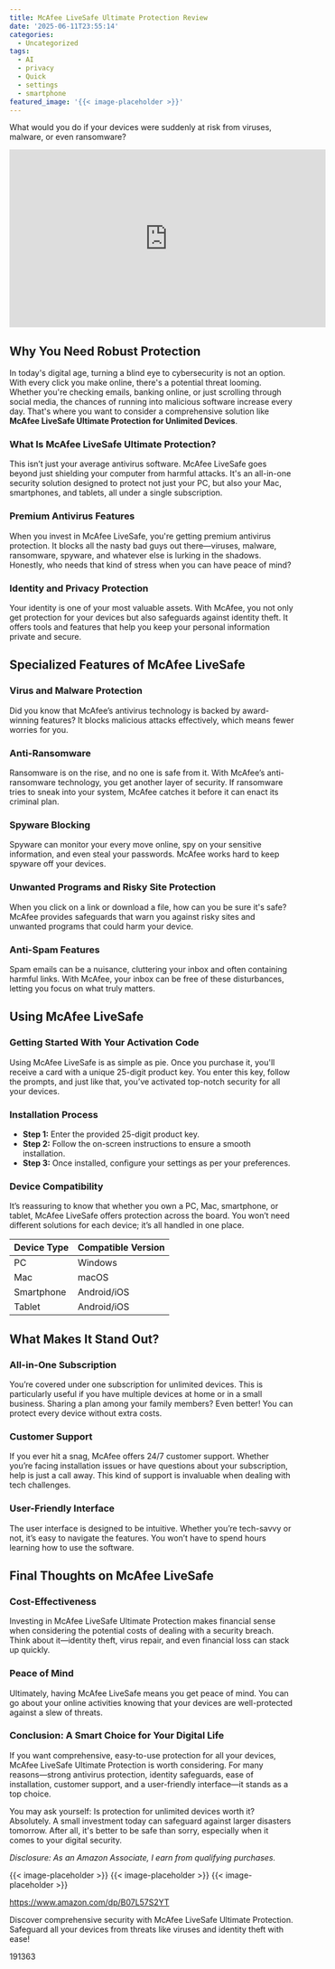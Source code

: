 ```yaml
---
title: McAfee LiveSafe Ultimate Protection Review
date: '2025-06-11T23:55:14'
categories:
  - Uncategorized
tags:
  - AI
  - privacy
  - Quick
  - settings
  - smartphone
featured_image: '{{< image-placeholder >}}'
---
```


<p>What would you do if your devices were suddenly at risk from viruses, malware, or even ransomware?</p> <iframe width="560" height="315" src="https://www.youtube.com/embed/JXd5XEXtCPA" frameborder="0" allow="accelerometer; autoplay; encrypted-media; gyroscope; picture-in-picture" allowfullscreen></iframe> <br> <p><a rel="nofollow" target="_blank" title="Find your new McAfee LiveSafe Ultimate Protection for Unlimited Devices [Activation Code Only] on this page." href="https://www.amazon.com/dp/B07L57S2YT?tag=8118903-20" style='text-decoration: none; box-shadow: none;'></a></p> <h2>Why You Need Robust Protection</h2> <p>In today's digital age, turning a blind eye to cybersecurity is not an option. With every click you make online, there's a potential threat looming. Whether you're checking emails, banking online, or just scrolling through social media, the chances of running into malicious software increase every day. That's where you want to consider a comprehensive solution like <strong>McAfee LiveSafe Ultimate Protection for Unlimited Devices</strong>.</p> <h3>What Is McAfee LiveSafe Ultimate Protection?</h3> <p>This isn’t just your average antivirus software. McAfee LiveSafe goes beyond just shielding your computer from harmful attacks. It's an all-in-one security solution designed to protect not just your PC, but also your Mac, smartphones, and tablets, all under a single subscription.</p> <h3>Premium Antivirus Features</h3> <p>When you invest in McAfee LiveSafe, you're getting premium antivirus protection. It blocks all the nasty bad guys out there—viruses, malware, ransomware, spyware, and whatever else is lurking in the shadows. Honestly, who needs that kind of stress when you can have peace of mind?</p> <h3>Identity and Privacy Protection</h3> <p>Your identity is one of your most valuable assets. With McAfee, you not only get protection for your devices but also safeguards against identity theft. It offers tools and features that help you keep your personal information private and secure.</p> <p><a rel="nofollow" target="_blank" title="McAfee LiveSafe Ultimate Protection for Unlimited Devices [Activation Code Only]" href="https://www.amazon.com/dp/B07L57S2YT?tag=8118903-20" style='text-decoration: none; box-shadow: none;'></a></p> <p><a rel="nofollow" target="_blank" title="Learn more about the McAfee LiveSafe Ultimate Protection for Unlimited Devices [Activation Code Only] here." href="https://www.amazon.com/dp/B07L57S2YT?tag=8118903-20" style='text-decoration: none; box-shadow: none;'></a></p> <h2>Specialized Features of McAfee LiveSafe</h2> <h3>Virus and Malware Protection</h3> <p>Did you know that McAfee’s antivirus technology is backed by award-winning features? It blocks malicious attacks effectively, which means fewer worries for you.</p> <h3>Anti-Ransomware</h3> <p>Ransomware is on the rise, and no one is safe from it. With McAfee’s anti-ransomware technology, you get another layer of security. If ransomware tries to sneak into your system, McAfee catches it before it can enact its criminal plan.</p> <h3>Spyware Blocking</h3> <p>Spyware can monitor your every move online, spy on your sensitive information, and even steal your passwords. McAfee works hard to keep spyware off your devices.</p> <h3>Unwanted Programs and Risky Site Protection</h3> <p>When you click on a link or download a file, how can you be sure it's safe? McAfee provides safeguards that warn you against risky sites and unwanted programs that could harm your device.</p> <h3>Anti-Spam Features</h3> <p>Spam emails can be a nuisance, cluttering your inbox and often containing harmful links. With McAfee, your inbox can be free of these disturbances, letting you focus on what truly matters.</p> <p><a rel="nofollow" target="_blank" title="McAfee LiveSafe Ultimate Protection for Unlimited Devices [Activation Code Only]" href="https://www.amazon.com/dp/B07L57S2YT?tag=8118903-20" style='text-decoration: none; box-shadow: none;'></a></p> </p><p></p><p><h2>Using McAfee LiveSafe</h2> <h3>Getting Started With Your Activation Code</h3> <p>Using McAfee LiveSafe is as simple as pie. Once you purchase it, you'll receive a card with a unique 25-digit product key. You enter this key, follow the prompts, and just like that, you’ve activated top-notch security for all your devices.</p> <h3>Installation Process</h3> <ul> <li> <strong>Step 1:</strong> Enter the provided 25-digit product key.</li> <li> <strong>Step 2:</strong> Follow the on-screen instructions to ensure a smooth installation.</li> <li> <strong>Step 3:</strong> Once installed, configure your settings as per your preferences.</li> </ul> <h3>Device Compatibility</h3> <p>It’s reassuring to know that whether you own a PC, Mac, smartphone, or tablet, McAfee LiveSafe offers protection across the board. You won’t need different solutions for each device; it’s all handled in one place.</p> <table> <thead> <tr> <th>Device Type</th> <th>Compatible Version</th> </tr> </thead> <tbody> <tr> <td>PC</td> <td>Windows</td> </tr> <tr> <td>Mac</td> <td>macOS</td> </tr> <tr> <td>Smartphone</td> <td>Android/iOS</td> </tr> <tr> <td>Tablet</td> <td>Android/iOS</td> </tr> </tbody> </table> <p><a rel="nofollow" target="_blank" title="McAfee LiveSafe Ultimate Protection for Unlimited Devices [Activation Code Only]" href="https://www.amazon.com/dp/B07L57S2YT?tag=8118903-20" style='text-decoration: none; box-shadow: none;'></a></p> <h2>What Makes It Stand Out?</h2> <h3>All-in-One Subscription</h3> <p>You’re covered under one subscription for unlimited devices. This is particularly useful if you have multiple devices at home or in a small business. Sharing a plan among your family members? Even better! You can protect every device without extra costs.</p> <h3>Customer Support</h3> <p>If you ever hit a snag, McAfee offers 24/7 customer support. Whether you’re facing installation issues or have questions about your subscription, help is just a call away. This kind of support is invaluable when dealing with tech challenges.</p> <h3>User-Friendly Interface</h3> <p>The user interface is designed to be intuitive. Whether you’re tech-savvy or not, it’s easy to navigate the features. You won’t have to spend hours learning how to use the software.</p> <p><a rel="nofollow" target="_blank" title="McAfee LiveSafe Ultimate Protection for Unlimited Devices [Activation Code Only]" href="https://www.amazon.com/dp/B07L57S2YT?tag=8118903-20" style='text-decoration: none; box-shadow: none;'></a></p> <h2>Final Thoughts on McAfee LiveSafe</h2> <h3>Cost-Effectiveness</h3> <p>Investing in McAfee LiveSafe Ultimate Protection makes financial sense when considering the potential costs of dealing with a security breach. Think about it—identity theft, virus repair, and even financial loss can stack up quickly.</p> <h3>Peace of Mind</h3> <p>Ultimately, having McAfee LiveSafe means you get peace of mind. You can go about your online activities knowing that your devices are well-protected against a slew of threats.</p> <h3>Conclusion: A Smart Choice for Your Digital Life</h3> <p>If you want comprehensive, easy-to-use protection for all your devices, McAfee LiveSafe Ultimate Protection is worth considering. For many reasons—strong antivirus protection, identity safeguards, ease of installation, customer support, and a user-friendly interface—it stands as a top choice.</p> <p>You may ask yourself: Is protection for unlimited devices worth it? Absolutely. A small investment today can safeguard against larger disasters tomorrow. After all, it's better to be safe than sorry, especially when it comes to your digital security.</p> <p><a rel="nofollow" target="_blank" title="Discover more about the McAfee LiveSafe Ultimate Protection for Unlimited Devices [Activation Code Only]." href="https://www.amazon.com/dp/B07L57S2YT?tag=8118903-20" style='text-decoration: none; box-shadow: none;'></a></p> <p><i>Disclosure: As an Amazon Associate, I earn from qualifying purchases.</i></p>
{{< image-placeholder >}}
{{< image-placeholder >}}
{{< image-placeholder >}}




https://www.amazon.com/dp/B07L57S2YT

Discover comprehensive security with McAfee LiveSafe Ultimate Protection. Safeguard all your devices from threats like viruses and identity theft with ease!

191363
